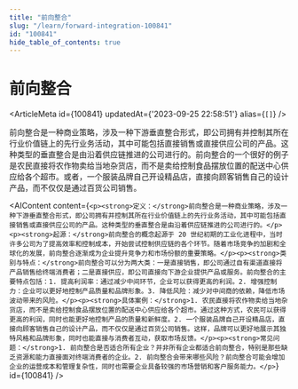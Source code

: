 ```yaml
---
title: "前向整合"
slug: "/learn/forward-integration-100841"
id: "100841"
hide_table_of_contents: true
---
```



# 前向整合

<ArticleMeta id={100841} updatedAt={'2023-09-25 22:58:51'} alias={`[]`} />
<div className='border-solid border-b border-t-0 my-4 border-[var(--ifm-color-gray-300)]' />

前向整合是一种商业策略，涉及一种下游垂直整合形式，即公司拥有并控制其所在行业价值链上的先行业务活动，其中可能包括直接销售或直接供应公司的产品。这种类型的垂直整合是由沿着供应链推进的公司进行的。前向整合的一个很好的例子是农民直接将农作物卖给当地杂货店，而不是卖给控制食品摆放位置的配送中心供应给各个超市。或者，一个服装品牌自己开设精品店，直接向顾客销售自己的设计产品，而不仅仅是通过百货公司销售。

<AIContent content={`<p><strong>定义：</strong>前向整合是一种商业策略，涉及一种下游垂直整合形式，即公司拥有并控制其所在行业价值链上的先行业务活动，其中可能包括直接销售或直接供应公司的产品。这种类型的垂直整合是由沿着供应链推进的公司进行的。</p><p><strong>起源：</strong>前向整合的概念起源于 20 世纪初期的工业化进程中，当时许多公司为了提高效率和控制成本，开始尝试控制供应链的各个环节。随着市场竞争的加剧和全球化的发展，前向整合逐渐成为企业提升竞争力和市场份额的重要策略。</p><p><strong>类别与特点：</strong>前向整合可以分为两大类：一是直接销售，即公司通过自有渠道直接将产品销售给终端消费者；二是直接供应，即公司直接向下游企业提供产品或服务。前向整合的主要特点包括：1. 提高利润率：通过减少中间环节，企业可以获得更高的利润。2. 增强控制力：企业可以更好地控制产品质量和品牌形象。3. 降低风险：减少对中间商的依赖，降低市场波动带来的风险。</p><p><strong>具体案例：</strong>1. 农民直接将农作物卖给当地杂货店，而不是卖给控制食品摆放位置的配送中心供应给各个超市。通过这种方式，农民可以获得更高的利润，同时也能更好地控制产品的质量和新鲜度。2. 一个服装品牌自己开设精品店，直接向顾客销售自己的设计产品，而不仅仅是通过百货公司销售。这样，品牌可以更好地展示其独特风格和品牌形象，同时也能直接与消费者互动，获取市场反馈。</p><p><strong>常见问题：</strong>1. 前向整合是否适合所有企业？并非所有企业都适合前向整合，特别是那些缺乏资源和能力直接面对终端消费者的企业。2. 前向整合会带来哪些风险？前向整合可能会增加企业的运营成本和管理复杂性，同时也需要企业具备较强的市场营销和客户服务能力。</p>`} id={100841} />
